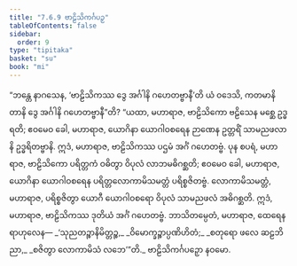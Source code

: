 ```yaml
---
title: "7.6.9 ဗာဠိသိကင်္ဂပဉှ"
tableOfContents: false
sidebar:
  order: 9
type: "tipitaka"
basket: "su"
book: "mi"
---
```



<DynamicBreadcrumb />

<Division number="283" book="mi" e="ch" v="28">

<Paragraph number="1974" book="mi">
“ဘန္တေ နာဂသေန, ‘ဗာဠိသိကဿ ဒွေ အင်္ဂါနိ ဂဟေတဗ္ဗာနီ’တိ ယံ ဝဒေသိ, ကတမာနိ တာနိ ဒွေ အင်္ဂါနိ ဂဟေတဗ္ဗာနီ”တိ? “ယထာ, မဟာရာဇ, ဗာဠိသိကော ဗဠိသေန မစ္ဆေ ဥဒ္ဓရတိ; ဧဝမေဝ ခေါ, မဟာရာဇ, ယောဂိနာ ယောဂါဝစရေန ဉာဏေန ဥတ္တရိံ သာမညဖလာနိ ဥဒ္ဓရိတဗ္ဗာနိ. ဣဒံ, မဟာရာဇ, ဗာဠိသိကဿ ပဌမံ အင်္ဂံ ဂဟေတဗ္ဗံ.
</Paragraph>

<Paragraph number="1975" book="mi">
ပုန စပရံ, မဟာရာဇ, ဗာဠိသိကော ပရိတ္တကံ ဝဓိတွာ ဝိပုလံ လာဘမဓိဂစ္ဆတိ; ဧဝမေဝ ခေါ, မဟာရာဇ, ယောဂိနာ ယောဂါဝစရေန ပရိတ္တလောကာမိသမတ္တံ ပရိစ္စဇိတဗ္ဗံ. လောကာမိသမတ္တံ, မဟာရာဇ, ပရိစ္စဇိတွာ ယောဂီ ယောဂါဝစရော ဝိပုလံ သာမညဖလံ အဓိဂစ္ဆတိ. ဣဒံ, မဟာရာဇ, ဗာဠိသိကဿ ဒုတိယံ အင်္ဂံ ဂဟေတဗ္ဗံ. ဘာသိတမ္ပေတံ, မဟာရာဇ, ထေရေန ရာဟုလေန—
</Paragraph>

<Paragraph number="1976" type="verses" book="mi">
_‘သုညတဉ္စာနိမိတ္တဉ္စ,_  
_ဝိမောက္ခဉ္စာပ္ပဏိဟိတံ;_  
_စတုရော ဖလေ ဆဠဘိညာ,_  
_စဇိတွာ လောကာမိသံ လဘေ’”တိ._  


</Paragraph>
</Division>

<Paragraph number="1977" type="center" book="mi">
ဗာဠိသိကင်္ဂပဉှော နဝမော.
</Paragraph>